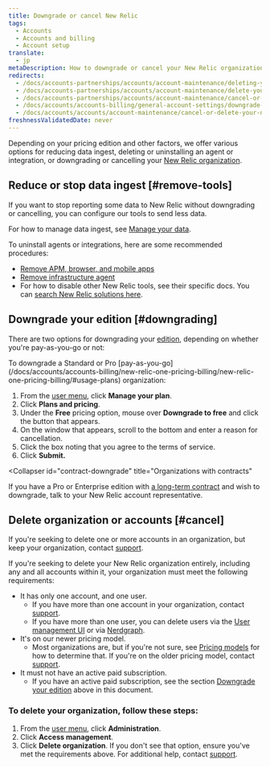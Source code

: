 ```yaml
---
title: Downgrade or cancel New Relic 
tags:
  - Accounts
  - Accounts and billing
  - Account setup
translate:
  - jp
metaDescription: How to downgrade or cancel your New Relic organization.
redirects:
  - /docs/accounts-partnerships/accounts/account-maintenance/deleting-your-new-relic-account
  - /docs/accounts-partnerships/accounts/account-maintenance/delete-your-new-relic-account
  - /docs/accounts-partnerships/accounts/account-maintenance/cancel-or-delete-your-new-relic-account
  - /docs/accounts/accounts-billing/general-account-settings/downgrade-cancel-account
  - /docs/accounts/accounts/account-maintenance/cancel-or-delete-your-new-relic-account
freshnessValidatedDate: never
---
```


Depending on your pricing edition and other factors, we offer various options for reducing data ingest, deleting or uninstalling an agent or integration, or downgrading or cancelling your [New Relic organization](/docs/accounts/accounts-billing/new-relic-one-pricing-users/new-relic-account-structure).

## Reduce or stop data ingest [#remove-tools]

If you want to stop reporting some data to New Relic without downgrading or cancelling, you can configure our tools to send less data. 

For how to manage data ingest, see [Manage your data](/docs/telemetry-data-platform/get-data-new-relic/manage-data/manage-your-data).

To uninstall agents or integrations, here are some recommended procedures:
* [Remove APM, browser, and mobile apps](/docs/apm/new-relic-apm/maintenance/remove-applications-new-relic/)
* [Remove infrastructure agent](/docs/infrastructure/install-infrastructure-agent/update-or-uninstall/uninstall-infrastructure-agent/)
* For how to disable other New Relic tools, see their specific docs. You can [search New Relic solutions here](https://newrelic.com/instant-observability/).

## Downgrade your edition [#downgrading]

There are two options for downgrading your [edition](/docs/accounts/accounts-billing/new-relic-one-pricing-billing/new-relic-one-pricing-billing/#editions), depending on whether you're pay-as-you-go or not: 

<CollapserGroup>
  <Collapser
    id="payg-downgrade"
    title="Pay-as-you-go organizations"
  >
To downgrade a Standard or Pro [pay-as-you-go](/docs/accounts/accounts-billing/new-relic-one-pricing-billing/new-relic-one-pricing-billing/#usage-plans) organization: 

1. From the [user menu](/docs/accounts/accounts-billing/general-account-settings/intro-account-settings), click **Manage your plan**. 
2. Click **Plans and pricing**. 
3. Under the **Free** pricing option, mouse over **Downgrade to free** and click the button that appears.
4. On the window that appears, scroll to the bottom and enter a reason for cancellation. 
5. Click the box noting that you agree to the terms of service. 
6. Click **Submit.**
  </Collapser>

  <Collapser
    id="contract-downgrade"
    title="Organizations with contracts"
  >
If you have a Pro or Enterprise edition with [a long-term contract](/docs/accounts/accounts-billing/new-relic-one-pricing-billing/new-relic-one-pricing-billing/#usage-plans) and wish to downgrade, talk to your New Relic account representative. 
  </Collapser>
</CollapserGroup>

## Delete organization or accounts [#cancel]

If you're seeking to delete one or more accounts in an organization, but keep your organization, contact [support](/docs/using-new-relic/welcome-new-relic/get-started/find-help-use-support-portal).

If you're seeking to delete your New Relic organization entirely, including any and all accounts within it, your organization must meet the following requirements:

* It has only one account, and one user.
  * If you have more than one account in your organization, contact [support](/docs/using-new-relic/welcome-new-relic/get-started/find-help-use-support-portal).
  * If you have more than one user, you can delete users via the [User management UI](/docs/accounts/accounts-billing/new-relic-one-user-management/user-management-ui-and-tasks/#delete-users) or via [Nerdgraph](/docs/apis/nerdgraph/examples/nerdgraph-manage-users/#delete-users).
* It's on our newer pricing model. 
  * Most organizations are, but if you're not sure, see [Pricing models](/docs/accounts/original-accounts-billing/original-product-based-pricing/overview-pricing-models/#determine-pricing) for how to determine that. If you're on the older pricing model, contact [support](/docs/using-new-relic/welcome-new-relic/get-started/find-help-use-support-portal).
* It must not have an active paid subscription.
  * If you have an active paid subscription, see the section [Downgrade your edition](#downgrading) above in this document.

### To delete your organization, follow these steps:

1. From the [user menu](/docs/accounts/accounts-billing/general-account-settings/intro-account-settings), click **Administration**.
2. Click **Access management**.
3. Click **Delete organization**. If you don't see that option, ensure you've met the requirements above. For additional help, contact [support](/docs/using-new-relic/welcome-new-relic/get-started/find-help-use-support-portal).

